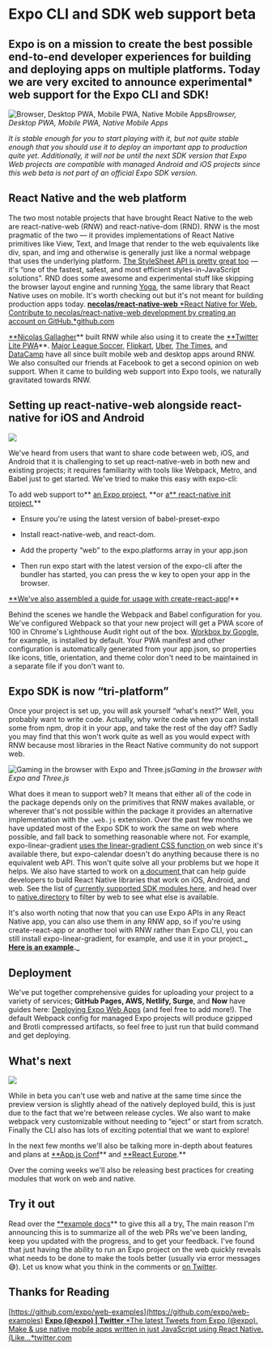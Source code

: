 # Expo CLI and SDK web support beta


## Expo is on a mission to create the best possible end-to-end developer experiences for building and deploying apps on multiple platforms. Today we are very excited to announce experimental\* web support for the Expo CLI and SDK!

![Browser, Desktop PWA, Mobile PWA, Native Mobile Apps](./images/17IZet0jkXYQ9xz1cQt-jkg.png)_Browser, Desktop PWA, Mobile PWA, Native Mobile Apps_

_It is stable enough for you to start playing with it, but not quite stable enough that you should use it to deploy an important app to production quite yet. Additionally, it will not be until the next SDK version that Expo Web projects are compatible with managed Android and iOS projects since this web beta is not part of an official Expo SDK version._

## React Native and the web platform

The two most notable projects that have brought React Native to the web are react-native-web (RNW) and react-native-dom (RND). RNW is the most pragmatic of the two — it provides implementations of React Native primitives like View, Text, and Image that render to the web equivalents like div, span, and img and otherwise is generally just like a normal webpage that uses the underlying platform. [The StyleSheet API is pretty great too](https://github.com/necolas/react-native-web/blob/master/docs/guides/style.md) — it's “one of the fastest, safest, and most efficient styles-in-JavaScript solutions”. RND does some awesome and experimental stuff like skipping the browser layout engine and running [Yoga](https://github.com/facebook/yoga), the same library that React Native uses on mobile. It's worth checking out but it's not meant for building production apps today.
[**necolas/react-native-web**
*React Native for Web. Contribute to necolas/react-native-web development by creating an account on GitHub.*github.com](https://github.com/necolas/react-native-web)

[\*\*Nicolas Gallagher](https://twitter.com/necolas)** built RNW while also using it to create the [**Twitter Lite PWA](https://developers.google.com/web/showcase/2017/twitter)\*\*. [Major League Soccer](https://matchcenter.mlssoccer.com/), [Flipkart](https://twitter.com/naqvitalha/status/969577892991549440), [Uber](https://www.youtube.com/watch?v=RV9rxrNIxnY), [The Times](https://github.com/newsuk/times-components), and [DataCamp](https://www.datacamp.com/community/tech/porting-practice-to-web-part1) have all since built mobile web and desktop apps around RNW. We also consulted our friends at Facebook to get a second opinion on web support. When it came to building web support into Expo tools, we naturally gravitated towards RNW.

## Setting up react-native-web alongside react-native for iOS and Android

![](./images/195QtYQNASYWYfNP2N741QQ.png)

We've heard from users that want to share code between web, iOS, and Android that it is challenging to set up react-native-web in both new and existing projects; it requires familiarity with tools like Webpack, Metro, and Babel just to get started. We've tried to make this easy with expo-cli:

To add web support to** [an Expo project](https://github.com/expo/web-examples/tree/master/expo-managed-workflow), **or [a\*\* react-native init project](https://github.com/expo/web-examples/tree/master/react-native-init),\*\*

- Ensure you're using the latest version of babel-preset-expo

- Install react-native-web, and react-dom.

- Add the property “web” to the expo.platforms array in your app.json

- Then run expo start with the latest version of the expo-cli after the bundler has started, you can press the w key to open your app in the browser.

[\*\*We've also assembled a guide for usage with create-react-app](https://github.com/expo/web-examples/blob/master/create-react-app-example)!\*\*

Behind the scenes we handle the Webpack and Babel configuration for you. We've configured Webpack so that your new project will get a PWA score of 100 in Chrome's Lighthouse Audit right out of the box. [Workbox by Google](https://developers.google.com/web/tools/workbox/), for example, is installed by default. Your PWA manifest and other configuration is automatically generated from your app.json, so properties like icons, title, orientation, and theme color don't need to be maintained in a separate file if you don't want to.

## Expo SDK is now “tri-platform”

Once your project is set up, you will ask yourself “what's next?” Well, you probably want to write code. Actually, why write code when you can install some from npm, drop it in your app, and take the rest of the day off? Sadly you may find that this won't work quite as well as you would expect with RNW because most libraries in the React Native community do not support web.

![Gaming in the browser with Expo and Three.js](./images/1tWsl4KubvXHAcQHcwTyOPg.png)_Gaming in the browser with Expo and Three.js_

What does it mean to support web? It means that either all of the code in the package depends only on the primitives that RNW makes available, or wherever that's not possible within the package it provides an alternative implementation with the `.web.js` extension. Over the past few months we have updated most of the Expo SDK to work the same on web where possible, and fall back to something reasonable where not. For example, expo-linear-gradient [uses the linear-gradient CSS function ](https://github.com/expo/expo/blob/master/packages/expo-linear-gradient/src/NativeLinearGradient.web.tsx)on web since it's available there, but expo-calendar doesn't do anything because there is no equivalent web API. This won't quite solve all your problems but we hope it helps. We also have started to work on [a document](https://github.com/expo/expo/blob/d64340f028d8d2a0ce69e85efa3c915bbadb7413/guides/Creating%20Web%20Platform%20Modules.md)[ ](https://github.com/expo/expo/blob/master/guides/Creating%20Web%20Platform%20Modules.md)that can help guide developers to build React Native libraries that work on iOS, Android, and web. See the list of [currently supported SDK modules here](https://github.com/expo/web-examples/blob/master/FEATURES.md), and head over to [native.directory](https://www.native.directory/) to filter by web to see what else is available.

It's also worth noting that now that you can use Expo APIs in any React Native app, you can also use them in any RNW app, so if you're using create-react-app or another tool with RNW rather than Expo CLI, you can still install expo-linear-gradient, for example, and use it in your project.**_ [Here is an example](https://github.com/expo/web-examples/tree/master/react-native-init)._**

## Deployment

We've put together comprehensive guides for uploading your project to a variety of services; **GitHub Pages, AWS, Netlify, Surge**, and **Now** have guides here: [Deploying Expo Web Apps](https://github.com/expo/web-examples/blob/master/DEPLOYMENT.md) (and feel free to add more!). The default Webpack config for managed Expo projects will produce gzipped and Brotli compressed artifacts, so feel free to just run that build command and get deploying.

## What's next

![](./images/1sNUvfCXTLnpmwF7wsibNRA.jpeg)

While in beta you can't use web and native at the same time since the preview version is slightly ahead of the natively deployed build, this is just due to the fact that we're between release cycles. We also want to make webpack very customizable without needing to “eject” or start from scratch. Finally the CLI also has lots of exciting potential that we want to explore!

In the next few months we'll also be talking more in-depth about features and plans at [\*\*App.js Conf](https://appjs.co/)** and [**React Europe](https://www.react-europe.org/).\*\*

Over the coming weeks we'll also be releasing best practices for creating modules that work on web and native.

## Try it out

Read over the [\*\*example docs](https://github.com/expo/web-examples)\*\* to give this all a try[.](https://github.com/expo/expo/blob/master/guides/Enabling%20the%20Expo%20Web%20Target.md) The main reason I'm announcing this is to summarize all of the web PRs we've been landing, keep you updated with the progress, and to get your feedback. I've found that just having the ability to run an Expo project on the web quickly reveals what needs to be done to make the tools better (usually via error messages 😅). Let us know what you think in the comments or [on Twitter](https://twitter.com/expo).

## Thanks for Reading

[https://github.com/expo/web-examples](https://github.com/expo/web-examples)
[**Expo (@expo) | Twitter**
*The latest Tweets from Expo (@expo). Make & use native mobile apps written in just JavaScript using React Native. (Like…*twitter.com](https://twitter.com/expo)

<Embed url="https://twitter.com/baconbrix" />
